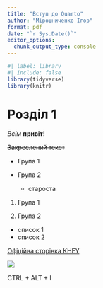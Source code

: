 ```yaml
---
title: "Вступ до Quarto"
author: "Мірошниченко Ігор"
format: pdf
date: "`r Sys.Date()`"
editor_options: 
  chunk_output_type: console
---
```

```r
#| label: library
#| include: false
library(tidyverse)
library(knitr)
```


# Розділ 1
*Всім* **привіт!**

~~Закреслений текст~~

* Група 1

* Група 2
  * староста
  
1. Група 1

2. Група 2

- список 1
+ список 2

[Офіційна сторінка КНЕУ](https://kneu.edu.ua/)

![](https://images.weserv.nl/?url=https%3A%2F%2Fkneu.edu.ua%2Fuserfiles%2Fspa%2Fenactus.png)

CTRL + ALT + I




